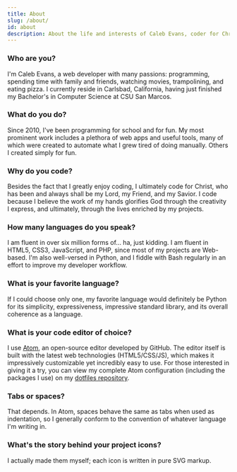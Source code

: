 ```yaml
---
title: About
slug: /about/
id: about
description: About the life and interests of Caleb Evans, coder for Christ
---
```


### Who are you?

I'm Caleb Evans, a web developer with many passions: programming, spending time
with family and friends, watching movies, trampolining, and eating pizza. I
currently reside in Carlsbad, California, having just finished my Bachelor's in
Computer Science at CSU San Marcos.

### What do you do?

Since 2010, I've been programming for school and for fun. My most prominent work
includes a plethora of web apps and useful tools, many of which were created to
automate what I grew tired of doing manually. Others I created simply for fun.

### Why do you code?

Besides the fact that I greatly enjoy coding, I ultimately code for Christ, who
has been and always shall be my Lord, my Friend, and my Savior. I code because I
believe the work of my hands glorifies God through the creativity I express, and
ultimately, through the lives enriched by my projects.

### How many languages do you speak?

I am fluent in over six million forms of... ha, just kidding. I am fluent in
HTML5, CSS3, JavaScript, and PHP, since most of my projects are Web-based. I'm
also well-versed in Python, and I fiddle with Bash regularly in an effort to
improve my developer workflow.

### What is your favorite language?

If I could choose only one, my favorite language would definitely be Python for
its simplicity, expressiveness, impressive standard library, and its overall
coherence as a language.

### What is your code editor of choice?

I use [Atom][atom], an open-source editor developed by GitHub. The editor itself
is built with the latest web technologies (HTML5/CSS/JS), which makes it
impressively customizable yet incredibly easy to use. For those interested in
giving it a try, you can view my complete Atom configuration (including the
packages I use) on my [dotfiles repository][dotfiles].

[atom]: https://atom.io/
[dotfiles]: https://github.com/caleb531/dotfiles

### Tabs or spaces?

That depends. In Atom, spaces behave the same as tabs when used as indentation,
so I generally conform to the convention of whatever language I'm writing in.

### What's the story behind your project icons?

I actually made them myself; each icon is written in pure SVG markup.

